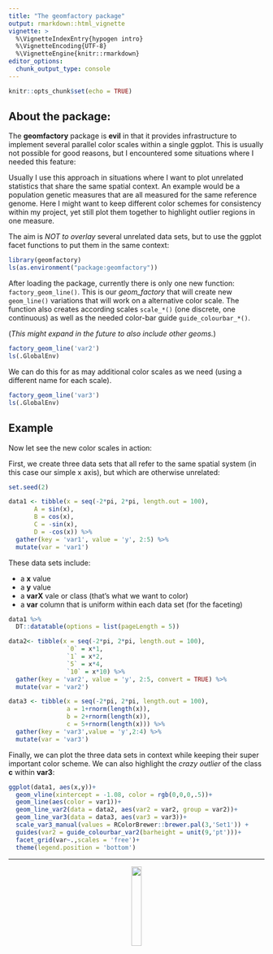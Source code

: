 ```yaml
---
title: "The geomfactory package"
output: rmarkdown::html_vignette
vignette: >
  %\VignetteIndexEntry{hypogen intro}
  %\VignetteEncoding{UTF-8}
  %\VignetteEngine{knitr::rmarkdown}
editor_options:
  chunk_output_type: console
---
```


```r
knitr::opts_chunk$set(echo = TRUE)
```

## About the package:

The **geomfactory** package is **evil** in that it provides infrastructure to implement several parallel color scales within a single ggplot.
This is usually not possible for good reasons, but I encountered some situations where I needed this feature:

Usually I use this approach in situations where I want to plot unrelated statistics that share the same spatial context.
An example would be a population genetic measures that are all measured for the same reference genome.
Here I might want to keep different color schemes for consistency within my project, yet still plot them together to highlight outlier regions in one measure.

The aim is *NOT to overlay* several unrelated data sets, but to use the ggplot facet functions to put them in the same context:



```r
library(geomfactory)
ls(as.environment("package:geomfactory"))
```

After loading the package, currently there is only one new function: `factory_geom_line()`.
This is our *geom_factory* that will create new `geom_line()` variations that will work on a alternative color scale.
The function also creates according scales `scale_*()` (one discrete, one continuous) as well as the needed color-bar guide `guide_colourbar_*()`.

(*This might expand in the future to also include other geoms.*)

```r
factory_geom_line('var2')
ls(.GlobalEnv)
```

We can do this for as may additional color scales as we need (using a different name for each scale).


```r
factory_geom_line('var3')
ls(.GlobalEnv)
```

## Example

Now let see the new color scales in action:

First, we create three data sets that all refer to the same spatial system (in this case our simple x axis), but which are otherwise unrelated:

```r
set.seed(2)

data1 <- tibble(x = seq(-2*pi, 2*pi, length.out = 100),
       A = sin(x),
       B = cos(x),
       C = -sin(x),
       D = -cos(x)) %>% 
  gather(key = 'var1', value = 'y', 2:5) %>%
  mutate(var = 'var1')
```

These data sets include:

- a **x** value
- a **y** value
- a **varX** vale or class (that's what we want to color)
- a **var** column that is uniform within each data set (for the faceting)

```r
data1 %>%
  DT::datatable(options = list(pageLength = 5))
```


```r
data2<- tibble(x = seq(-2*pi, 2*pi, length.out = 100),
                `0` = x*1,
                `1` = x*2,
                `5` = x*4,
                `10` = x*10) %>% 
  gather(key = 'var2', value = 'y', 2:5, convert = TRUE) %>%
  mutate(var = 'var2')

data3 <- tibble(x = seq(-2*pi, 2*pi, length.out = 100),
                a = 1+rnorm(length(x)),
                b = 2+rnorm(length(x)),
                c = 5+rnorm(length(x))) %>% 
  gather(key = 'var3',value = 'y',2:4) %>%
  mutate(var = 'var3')
```

Finally, we can plot the three data sets in context while keeping their super important color scheme.
We can also highlight the *crazy outlier* of the class **c** within **var3**:

```r
ggplot(data1, aes(x,y))+
  geom_vline(xintercept = -1.08, color = rgb(0,0,0,.5))+
  geom_line(aes(color = var1))+
  geom_line_var2(data = data2, aes(var2 = var2, group = var2))+
  geom_line_var3(data = data3, aes(var3 = var3))+
  scale_var3_manual(values = RColorBrewer::brewer.pal(3,'Set1')) +
  guides(var2 = guide_colourbar_var2(barheight = unit(9,'pt')))+
  facet_grid(var~.,scales = 'free')+
  theme(legend.position = 'bottom')
```


------------------------

<center>
<img src = "logo.svg" width = 20% />
</center>
